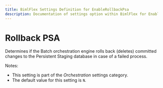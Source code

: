 ```yaml
---
title: BimlFlex Settings Definition for EnableRollbackPsa
description: Documentation of settings option within BimlFlex for EnableRollbackPsa
---
```

<head>
  <meta name="varigenceProduct" content="BimlFlex"></meta>
  <meta name="varigenceArticleType" content="Reference"></meta>
</head>

# Rollback PSA

Determines if the Batch orchestration engine rolls back (deletes) committed changes to the Persistent Staging database in case of a failed process.

Notes:

* This setting is part of the *Orchestration* settings category.
* The default value for this setting is `N`.
